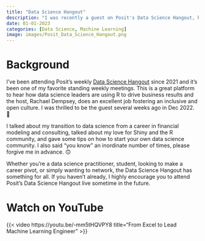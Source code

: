 ```yaml
---
title: "Data Science Hangout"
description: "I was recently a guest on Posit's Data Science Hangout, hosted by Rachael Dempsey, and I had a blast. This is the recording where I talked about my transition from Excel-based financial modeling to machine learning at scale with R."
date: 01-01-2023
categories: [Data Science, Machine Learning]
image: images/Posit_Data_Science_Hangout.png
---
```


# Background

I've been attending Posit's weekly [Data Science Hangout](https://posit.co/data-science-hangout/) since 2021 and it's been one of my favorite standing weekly meetings. This is a great platform to hear how data science leaders are using R to drive business results and the host, Rachael Dempsey, does an excellent job fostering an inclusive and open culture. I was thrilled to be the guest several weeks ago in Dec 2022. 🚀

I talked about my transition to data science from a career in financial modeling and consulting, talked about my love for Shiny and the R community, and gave some tips on how to start your own data science community. I also said "you know" an inordinate number of times, please forgive me in advance. 🙃  

Whether you're a data science practitioner, student, looking to make a career pivot, or simply wanting to network, the Data Science Hangout has something for all. If you haven't already, I highly encourage you to attend Posit's Data Science Hangout live sometime in the future.

# Watch on YouTube

{{< video https://youtu.be/-mm5tHQVPY8 title="From Excel to Lead Machine Learning Engineer" >}}   